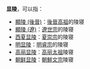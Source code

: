 '''显陵'''，可以指：

* [[顯陵_(後晉)|顯陵 (後晉)]]：[[後晉高祖|後晉高祖]]的陵寝
* [[顯陵_(遼)|顯陵 (遼)]]：[[遼世宗|遼世宗]]的陵寝
* [[西夏显陵|西夏显陵]]：[[夏崇宗|夏崇宗]]的陵寝
* [[明显陵|明显陵]]：[[明睿宗|明睿宗]]的陵寝
* [[高丽显陵|高丽显陵]]：[[高丽太祖|高丽太祖]]陵寝
* [[朝鲜显陵|朝鲜显陵]]：[[朝鮮文宗|朝鮮文宗]]陵寝

{{Disambig|Cat=二字墓葬建筑消歧义}}